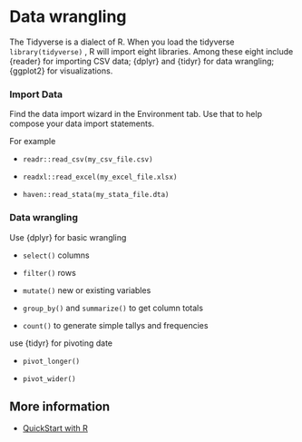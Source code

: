 # Data wrangling

The Tidyverse is a dialect of R. When you load the tidyverse `library(tidyverse)` , R will import eight libraries. Among these eight include {reader} for importing CSV data; {dplyr} and {tidyr} for data wrangling; {ggplot2} for visualizations.\

### Import Data

Find the data import wizard in the Environment tab. Use that to help compose your data import statements.

For example

-   `readr::read_csv(my_csv_file.csv)`

-   `readxl::read_excel(my_excel_file.xlsx)`

-   `haven::read_stata(my_stata_file.dta)`

### Data wrangling

Use {dplyr} for basic wrangling

-   `select()` columns

-   `filter()` rows

-   `mutate()` new or existing variables

-   `group_by()` and `summarize()` to get column totals

-   `count()` to generate simple tallys and frequencies

use {tidyr} for pivoting date

-   `pivot_longer()`

-   `pivot_wider()`

## More information

-   [QuickStart with R](https://rfun.library.duke.edu/portfolio/r_flipped/)
